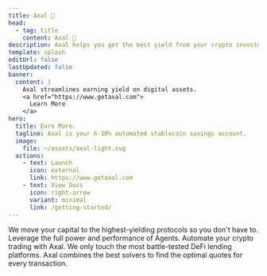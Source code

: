 ```yaml
---
title: Axal 🚀 
head:
  - tag: title
    content: Axal 🚀
description: Axal helps you get the best yield from your crypto investments.
template: splash
editUrl: false
lastUpdated: false
banner:
  content: |
    Axal streamlines earning yield on digital assets.
    <a href="https://www.getaxal.com">
      Learn More
    </a>
hero:
  title: Earn More.
  tagline: Axal is your 6-10% automated stablecoin savings account.
  image:
    file: ~/assets/axal-light.svg
  actions:
    - text: Launch
      icon: external
      link: https://www.getaxal.com
    - text: View Docs
      icon: right-arrow
      variant: minimal
      link: /getting-started/
---
```



<CardGrid stagger>
	<Card title="6–10% APY, Automatically" icon="star">
		We move your capital to the highest-yielding protocols so you don't have to.
	</Card>
	<Card title="Powered by Agents" icon="setting">
		Leverage the full power and performance of Agents. Automate your crypto trading with Axal.
	</Card>
	<Card title="Tier-1 Protocols Only" icon="random">
		We only touch the most battle-tested DeFi lending platforms.
	</Card>
	<Card title="Best solvers for every transaction" icon="external">
		Axal combines the best solvers to find the optimal quotes for every transaction.
	</Card>
</CardGrid>



<AboutAstro title="Brought to you by" theme="dark" />
